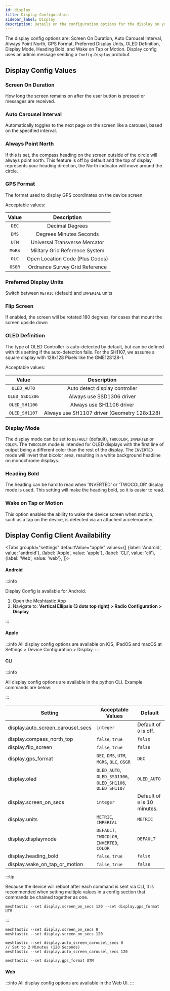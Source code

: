 ```yaml
---
id: display
title: Display Configuration
sidebar_label: Display
description: Details on the configuration options for the display on your Meshtastic device.
---
```



The display config options are: Screen On Duration, Auto Carousel Interval, Always Point North, GPS Format, Preferred Display Units, OLED Definition, Display Mode, Heading Bold, and Wake on Tap or Motion. Display config uses an admin message sending a `Config.Display` protobuf.

## Display Config Values

### Screen On Duration

How long the screen remains on after the user button is pressed or messages are received.

### Auto Carousel Interval

Automatically toggles to the next page on the screen like a carousel, based on the specified interval.

### Always Point North

If this is set, the compass heading on the screen outside of the circle will always point north. This feature is off by default and the top of display represents your heading direction, the North indicator will move around the circle.

### GPS Format

The format used to display GPS coordinates on the device screen.

Acceptable values:

| Value  |           Description           |
| :----: | :-----------------------------: |
| `DEC`  |         Decimal Degrees         |
| `DMS`  |     Degrees Minutes Seconds     |
| `UTM`  |  Universal Transverse Mercator  |
| `MGRS` | Military Grid Reference System  |
| `OLC`  | Open Location Code (Plus Codes) |
| `OSGR` | Ordnance Survey Grid Reference  |

### Preferred Display Units

Switch between `METRIC` (default) and `IMPERIAL` units

### Flip Screen

If enabled, the screen will be rotated 180 degrees, for cases that mount the screen upside down

### OLED Definition

The type of OLED Controller is auto-detected by default, but can be defined with this setting if the auto-detection fails. For the SH1107, we assume a square display with 128x128 Pixels like the GME128128-1.

Acceptable values:

|     Value      |                 Description                 |
| :------------: | :-----------------------------------------: |
|  `OLED_AUTO`   |       Auto detect display controller        |
| `OLED_SSD1306` |          Always use SSD1306 driver          |
| `OLED_SH1106`  |          Always use SH1106 driver           |
| `OLED_SH1107`  | Always use SH1107 driver (Geometry 128x128) |

### Display Mode

The display mode can be set to `DEFAULT` (default), `TWOCOLOR`, `INVERTED` or `COLOR`. The `TWOCOLOR` mode is intended for OLED displays with the first line of output being a different color than the rest of the display. The `INVERTED` mode will invert that bicolor area, resulting in a white background headline on monochrome displays.

### Heading Bold

The heading can be hard to read when 'INVERTED' or 'TWOCOLOR' display mode is used. This setting will make the heading bold, so it is easier to read.

### Wake on Tap or Motion

This option enables the ability to wake the device screen when motion, such as a tap on the device, is detected via an attached accelerometer.

## Display Config Client Availability

<Tabs
groupId="settings"
defaultValue="apple"
values={[
{label: 'Android', value: 'android'},
{label: 'Apple', value: 'apple'},
{label: 'CLI', value: 'cli'},
{label: 'Web', value: 'web'},
]}>
<TabItem value="android">

#### Android

:::info

Display Config is available for Android.

1. Open the Meshtastic App
2. Navigate to: **Vertical Ellipsis (3 dots top right) > Radio Configuration > Display**

:::

</TabItem>
<TabItem value="apple">

#### Apple

:::info
All display config options are available on iOS, iPadOS and macOS at Settings > Device Configuration > Display.
:::

</TabItem>
<TabItem value="cli">

#### CLI

:::info

All display config options are available in the python CLI. Example commands are below:

:::

| Setting                           | Acceptable Values                                         | Default                       |
| --------------------------------- | --------------------------------------------------------- | ----------------------------- |
| display.auto_screen_carousel_secs | `integer`                                                 | Default of `0` is off.        |
| display.compass_north_top         | `false`, `true`                                           | `false`                       |
| display.flip_screen               | `false`, `true`                                           | `false`                       |
| display.gps_format                | `DEC`, `DMS`, `UTM`, `MGRS`, `OLC`, `OSGR`                | `DEC`                         |
| display.oled                      | `OLED_AUTO`, `OLED_SSD1306`, `OLED_SH1106`, `OLED_SH1107` | `OLED_AUTO`                   |
| display.screen_on_secs            | `integer`                                                 | Default of `0` is 10 minutes. |
| display.units                     | `METRIC`, `IMPERIAL`                                      | `METRIC`                      |
| display.displaymode               | `DEFAULT`, `TWOCOLOR`, `INVERTED`, `COLOR`                | `DEFAULT`                     |
| display.heading_bold              | `false`, `true`                                           | `false`                       |
| display.wake_on_tap_or_motion     | `false`, `true`                                           | `false`                       |

:::tip

Because the device will reboot after each command is sent via CLI, it is recommended when setting multiple values in a config section that commands be chained together as one.

```shell title="Example:"
meshtastic --set display.screen_on_secs 120 --set display.gps_format UTM
```

:::

```shell title="Set Screen On Duration (Default of 0 is 10 minutes)"
meshtastic --set display.screen_on_secs 0
meshtastic --set display.screen_on_secs 120
```

```shell title="Set Auto Carousel Interval (Default of 0 is Off)"
meshtastic --set display.auto_screen_carousel_secs 0
// Set to 2 Minutes (120 Seconds)
meshtastic --set display.auto_screen_carousel_secs 120
```

```shell title="Specify GPS format on device screen"
meshtastic --set display.gps_format UTM
```

</TabItem>
<TabItem value="web">

#### Web

:::info
All display config options are available in the Web UI.
:::

</TabItem>
</Tabs>
